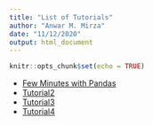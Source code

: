 ```yaml
---
title: "List of Tutorials"
author: "Anwar M. Mirza"
date: "11/12/2020"
output: html_document
---
```


```r
knitr::opts_chunk$set(echo = TRUE)
```

* [Few Minutes with Pandas](pandasShortTutorial.html)
* [Tutorial2](docs/tutorial2.html)
* [Tutorial3](docs/tutorial3.html)
* [Tutorial4](docs/tutorial4.html)
